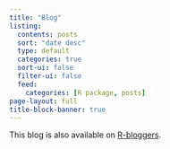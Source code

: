 ```yaml
---
title: "Blog"
listing:
  contents: posts
  sort: "date desc"
  type: default
  categories: true
  sort-ui: false
  filter-ui: false
  feed:
    categories: [R package, posts]
page-layout: full
title-block-banner: true
---
```


This blog is also available on [R-bloggers](https://www.r-bloggers.com/).


